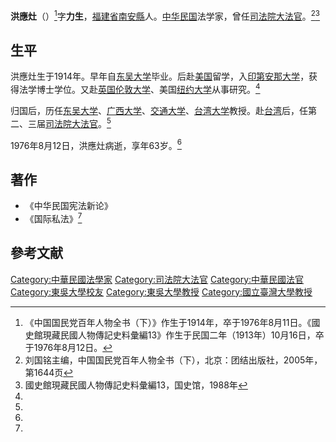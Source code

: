 '''洪應灶'''（{{bd|1913年|10月16日|1976年|8月12日}}）<ref>《中国国民党百年人物全书（下）》作生于1914年，卒于1976年8月11日。《國史館現藏民國人物傳記史料彙編13》作生于民国二年（1913年）10月16日，卒于1976年8月12日。</ref>字'''力生'''，[[福建省|福建省]][[南安縣|南安縣]]人。[[中华民国|中华民国]]法学家，曾任[[司法院大法官|司法院大法官]]。<ref name=kmt>刘国铭主编，中国国民党百年人物全书（下），北京：团结出版社，2005年，第1644页</ref><ref name=gsg>國史館現藏民國人物傳記史料彙編13，国史馆，1988年</ref>

==生平==
洪應灶生于1914年。早年自[[东吴大学|东吴大学]]毕业。后赴[[美国|美国]]留学，入[[印第安那大学|印第安那大学]]，获得法学博士学位。又赴[[英国|英国]][[伦敦大学|伦敦大学]]、美国[[纽约大学|纽约大学]]从事研究。<ref name=kmt/>

归国后，历任[[东吴大学|东吴大学]]、[[广西大学|广西大学]]、[[交通大学|交通大学]]、[[台湾大学|台湾大学]]教授。赴[[台湾|台湾]]后，任第二、三届[[司法院大法官|司法院大法官]]。<ref name=kmt/>

1976年8月12日，洪應灶病逝，享年63岁。<ref name=gsg/>

==著作==
*《中华民国宪法新论》 
*《国际私法》<ref name=kmt/>

==參考文献==
{{reflist}}

{{中華民國歷屆司法院大法官列表}}
{{DEFAULTSORT:Hong洪}}
[[Category:中華民國法學家|Category:中華民國法學家]]
[[Category:司法院大法官|Category:司法院大法官]]
[[Category:中華民國法官|Category:中華民國法官]]
[[Category:東吳大學校友|Category:東吳大學校友]]
[[Category:東吳大學教授|Category:東吳大學教授]]
[[Category:國立臺灣大學教授|Category:國立臺灣大學教授]]